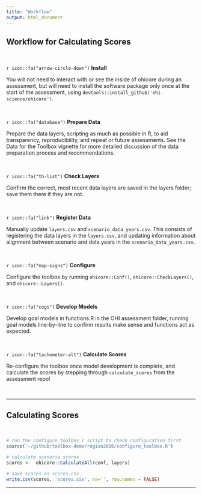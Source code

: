 ```yaml
---
title: "Workflow"
output: html_document
---
```



## Workflow for Calculating Scores

<br>

`r icon::fa("arrow-circle-down")` __Install__  

You will not need to interact with or see the inside of ohicore during an assessment, but will need to install the software package only once at the start of the assessment, using  `devtools::install_github('ohi-science/ohicore')`.

<br>

`r icon::fa("database")` __Prepare Data__  

Prepare the data layers, scripting as much as possible in R, to aid transparency, reproducibility, and repeat or future assessments. See the Data for the Toolbox vignette for more detailed discussion of the data preparation process and recommendations.

<br>

`r icon::fa("th-list")` __Check Layers__  

Confirm the correct, most recent data layers are saved in the layers folder; save them there if they are not.

<br>

`r icon::fa("link")` __Register Data__  

Manually update  `layers.csv` and  `scenario_data_years.csv`. This consists of registering the data layers in the `layers.csv`, and updating information about alignment between scenario and data years in the `scenario_data_years.csv`.

<br>

`r icon::fa("map-signs")` __Configure__  

Configure the toolbox by running `ohicore::Conf()`, `ohicore::CheckLayers()`, and `ohicore::Layers()`.

<br>

`r icon::fa("cogs")` __Develop Models__  

Develop goal models in functions.R in the OHI assessment folder, running goal models line-by-line to confirm results make sense and functions act as expected.

<br>

`r icon::fa("tachometer-alt")` __Calculate Scores__  

Re-configure the toolbox once model development is complete, and calculate the scores by stepping through `calculate_scores` from the assessment repo!

<br>

---

## Calculating Scores

<br>

```r
# run the configure_toolbox.r script to check configuration first
source('~/github/toolbox-demo/region2016/configure_toolbox.R')

# calculate scenario scores
scores <-  ohicore::CalculateAll(conf, layers)

# save scores as scores.csv
write.csv(scores, 'scores.csv', na='', row.names = FALSE)
```

---

## 

